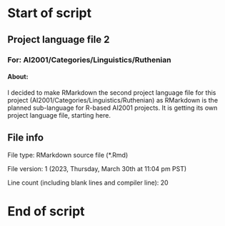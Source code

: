 # Start of script

## Project language file 2

### For: AI2001/Categories/Linguistics/Ruthenian

#### About:

I decided to make RMarkdown the second project language file for this project (AI2001/Categories/Linguistics/Ruthenian) as RMarkdown is the planned sub-language for R-based AI2001 projects. It is getting its own project language file, starting here.

## File info

File type: RMarkdown source file (*.Rmd)

File version: 1 (2023, Thursday, March 30th at 11:04 pm PST)

Line count (including blank lines and compiler line): 20

# End of script
